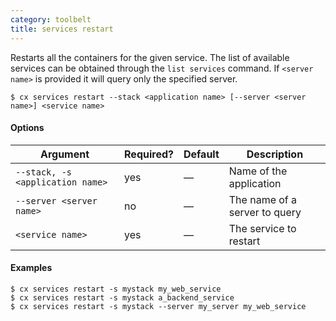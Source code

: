 ```yaml
---
category: toolbelt
title: services restart
---
```


Restarts all the containers for the given service. The list of available  services can be obtained through the `list services` command. If `<server name>` is provided it will query only the specified server.

```shell
$ cx services restart --stack <application name> [--server <server name>] <service name>
```

#### Options

| Argument | Required? | Default | Description |
|  ---  |  ---  |  ---  |  ---  |
| `--stack, -s <application name>` | yes | — | Name of the application |
| `--server <server name>` | no | — | The name of a server to query |
| `<service name>` | yes | — | The service to restart |

#### Examples

```shell
$ cx services restart -s mystack my_web_service
$ cx services restart -s mystack a_backend_service
$ cx services restart -s mystack --server my_server my_web_service
```
